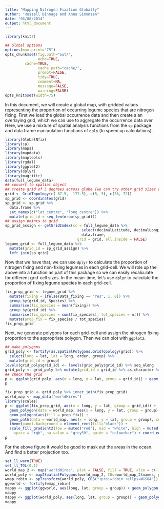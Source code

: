 ```yaml
---
title: "Mapping Nitrogen Fixation Globally"
author: "Russell Dinnage and Anna Simonsen"
date: "06/08/2014"
output: html_document
---
```


```r
library(knitr)

## Global options
options(max.print="75")
opts_chunk$set(fig.path="out/",
               echo=TRUE,
         cache=TRUE,
               cache.path="cache/",
               prompt=FALSE,
               tidy=TRUE,
               comment=NA,
               message=FALSE,
               warning=FALSE)
opts_knit$set(width=75)
```

In this document, we will create a global map, with gridded values representing the proportion of occurring legume species that are nitrogen fixing. First we load the global occurrence data and then create a an overlaying grid, which we can use to aggregate the occurrence data over. Here, we use a mixture of spatial analysis functions from the `sp` package and data.frame manipulation functions of `dply` (to speed up calculations).

```r
library(GlobalNfix)
library(sp)
library(maps)
library(mapdata)
library(maptools)
library(rgdal)
library(ggplot2)
library(dplyr)
library(magrittr)
data(full_legume_data)
## convert to spatial object
## create grid of 5 degrees across globe (we can try other grid sizes as well)
grid <- GridTopology(c(-87.5, -177.5), c(5, 5), c(36, 72))
sp_grid <- coordinates(grid) 
sp_grid <- sp_grid %>% 
  data.frame %>% 
  set_names(c("lat_centre", "long_centre")) %>% 
  mutate(grid_id = seq_len(nrow(sp_grid)))
## assign points to grid
sp_grid_assign <- getGridIndex(cc = full_legume_data %>% 
                                   select(decimalLatitude, decimalLongitude) %>%
                                   data.frame,
                                 grid = grid, all.inside = FALSE)
legume_grid <- full_legume_data %>%
  mutate(grid_id = sp_grid_assign) %>%
  left_join(sp_grid)
```

Now that we have that, we can use `dplyr` to calculate the proportion of nitrogen fixing and non-fixing legumes in each grid-cell. We will role up the above into a function as part of this package so we can easily recalculate for different grid-cell sizes. In the mean-time, let's use `dplyr` to calculate the proportion of fixing legume species in each grid-cell.

```r
fix_prop_grid <- legume_grid %>%
  mutate(fixing = ifelse(Data_fixing == "Yes", 1, 0)) %>% 
  group_by(grid_id, Species) %>%
  summarise(fix_species = mean(fixing)) %>%
  group_by(grid_id) %>%
  summarise(fix_species = sum(fix_species), tot_species = n()) %>%
  mutate(prop_fix = fix_species / tot_species)
fix_prop_grid
```

Next, we generate polygons for each grid-cell and assign the nitrogen fixing proportion to the appropriate polygon. Then we can plot with `ggplot2`.

```r
## make polygons
grid_poly <- fortify(as.SpatialPolygons.GridTopology(grid)) %>%
  select(long = lat, lat = long, order, group) %>%
  mutate(grid_id = group)
levels(grid_poly$grid_id) <- levels(grid_poly$grid_id) %>% seq_along
grid_poly <- grid_poly %>% mutate(grid_id = grid_id %>% as.character %>% as.integer)
## check the grid
p <- ggplot(grid_poly, aes(x = long, y = lat, group = grid_id)) + geom_path()
p

fix_prop_grid <- grid_poly %>% inner_join(fix_prop_grid)
world_map <- map_data("worldHires")
library(scales)
p <- ggplot(fix_prop_grid, aes(x = long, y = lat, group = grid_id)) +
  geom_polygon(data = world_map, aes(x = long, y = lat, group = group), size = 0, fill = "grey50") +
  geom_polygon(aes(fill = prop_fix)) +
  geom_path(data = world_map, aes(x = long, y = lat, group = group), colour = "black") +
  theme(panel.background = element_rect(fill="black")) +
  scale_fill_gradient2(low = muted("red"), mid = "white", high = muted("blue"), midpoint = 0.5,
    space = "rgb", na.value = "grey50", guide = "colourbar") + coord_equal()
p
```

For the above figure it would be good to mask out the areas in the ocean. And find a better projection too.

```r
set_ll_warn(TRUE)
set_ll_TOL(0.1)
world_map_2 <- map("worldHires", plot = FALSE, fill = TRUE, xlim = c(-180, 180))
world_poly <- map2SpatialPolygons(world_map_2, IDs=world_map_2$names, proj4string = CRS("+proj=longlat +ellps=WGS84"))
wmap_robin <- spTransform(world_poly, CRS("+proj=robin +ellps=WGS84"))
ggworld <- fortify(wmap_robin)
mappy <- ggplot(ggworld, aes(long, lat, group = group)) + geom_polygon() + coord_equal()
mappy
mappy <- ggplot(world_poly, aes(long, lat, group = group)) + geom_polygon() + coord_equal()
mappy
```